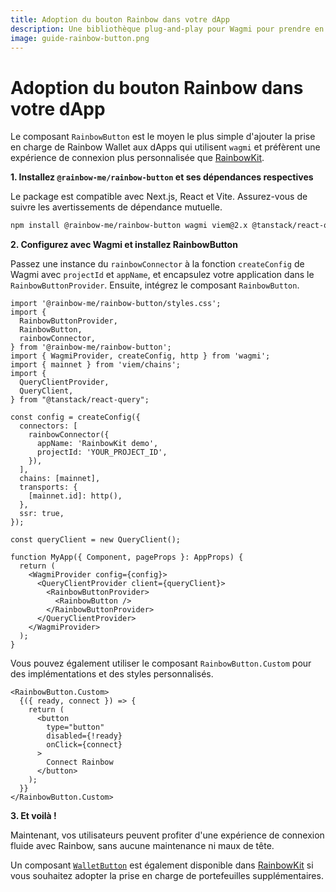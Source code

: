 ```yaml
---
title: Adoption du bouton Rainbow dans votre dApp
description: Une bibliothèque plug-and-play pour Wagmi pour prendre en charge les portefeuilles Rainbow dans votre dApp
image: guide-rainbow-button.png
---
```


# Adoption du bouton Rainbow dans votre dApp

Le composant `RainbowButton` est le moyen le plus simple d'ajouter la prise en charge de Rainbow Wallet aux dApps qui utilisent `wagmi` et préfèrent une expérience de connexion plus personnalisée que [RainbowKit](https://www.rainbowkit.com/docs/installation).

**1. Installez `@rainbow-me/rainbow-button` et ses dépendances respectives**

Le package est compatible avec Next.js, React et Vite. Assurez-vous de suivre les avertissements de dépendance mutuelle.

```bash
npm install @rainbow-me/rainbow-button wagmi viem@2.x @tanstack/react-query
```

**2. Configurez avec Wagmi et installez RainbowButton**

Passez une instance du `rainbowConnector` à la fonction `createConfig` de Wagmi avec `projectId` et `appName`, et encapsulez votre application dans le `RainbowButtonProvider`. Ensuite, intégrez le composant `RainbowButton`.

```tsx
import '@rainbow-me/rainbow-button/styles.css';
import {
  RainbowButtonProvider,
  RainbowButton,
  rainbowConnector,
} from '@rainbow-me/rainbow-button';
import { WagmiProvider, createConfig, http } from 'wagmi';
import { mainnet } from 'viem/chains';
import {
  QueryClientProvider,
  QueryClient,
} from "@tanstack/react-query";

const config = createConfig({
  connectors: [
    rainbowConnector({
      appName: 'RainbowKit demo',
      projectId: 'YOUR_PROJECT_ID',
    }),
  ],
  chains: [mainnet],
  transports: {
    [mainnet.id]: http(),
  },
  ssr: true,
});

const queryClient = new QueryClient();

function MyApp({ Component, pageProps }: AppProps) {
  return (
    <WagmiProvider config={config}>
      <QueryClientProvider client={queryClient}>
        <RainbowButtonProvider>
          <RainbowButton />
        </RainbowButtonProvider>
      </QueryClientProvider>
    </WagmiProvider>
  );
}
```

Vous pouvez également utiliser le composant `RainbowButton.Custom` pour des implémentations et des styles personnalisés.

```tsx
<RainbowButton.Custom>
  {({ ready, connect }) => {
    return (
      <button
        type="button"
        disabled={!ready}
        onClick={connect}
      >
        Connect Rainbow
      </button>
    );
  }}
</RainbowButton.Custom>
```

**3. Et voilà !**

Maintenant, vos utilisateurs peuvent profiter d'une expérience de connexion fluide avec Rainbow, sans aucune maintenance ni maux de tête.

Un composant [`WalletButton`](https://www.rainbowkit.com/docs/wallet-button) est également disponible dans [RainbowKit](https://www.rainbowkit.com/docs/installation) si vous souhaitez adopter la prise en charge de portefeuilles supplémentaires.
